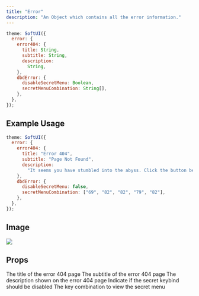 ```yaml
---
title: "Error"
description: "An Object which contains all the error information."
---
```


```js
theme: SoftUI({
  error: {
    error404: {
      title: String,
      subtitle: String,
      description:
        String,
    },
    dbdError: {
      disableSecretMenu: Boolean,
      secretMenuCombination: String[],
    },
  },
});
```

## Example Usage

```js
theme: SoftUI({
  error: {
    error404: {
      title: "Error 404",
      subtitle: "Page Not Found",
      description:
        "It seems you have stumbled into the abyss. Click the button below to return to the dashboard",
    },
    dbdError: {
      disableSecretMenu: false,
      secretMenuCombination: ["69", "82", "82", "79", "82"],
    },
  },
});
```

## Image

<Frame>
    <img src="/images/content/error.jpg" />
</Frame>

## Props

<ResponseField name="error404" type="Object">
  <Expandable title="properties" defaultOpen>
    <ResponseField name="title" type="string" required>
      The title of the error 404 page
    </ResponseField>
    <ResponseField name="subtitle" type="string" required>
      The subtitle of the error 404 page
    </ResponseField>
    <ResponseField name="description" type="string" required>
      The description shown on the error 404 page
    </ResponseField>
  </Expandable>
</ResponseField>

<ResponseField name="dbdError" type="Object">
  <Expandable title="properties" defaultOpen>
    <ResponseField name="disableSecretMenu" type="boolean" required>
      Indicate if the secret keybind should be disabled
    </ResponseField>
    <ResponseField name="secretMenuCombination" type="string[]" required>
      The key combination to view the secret menu
    </ResponseField>
  </Expandable>
</ResponseField>
